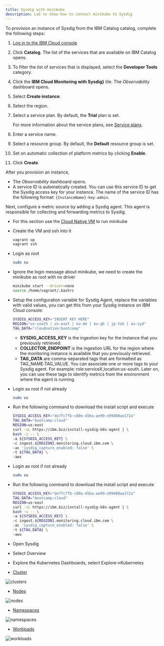 ```yaml
---
title: Sysdig with minikube
description: Lab to show how to connect minikube to Sysdig
---
```


<Accordion>
  <AccordionItem title="Provisioning a Sysdig instance from the catalog">
To provision an instance of Sysdig from the IBM Catalog catalog, complete the following steps:

1. [Log in to the IBM Cloud console](https://cloud.ibm.com/login)

2. Click **Catalog**. The list of the services that are available on IBM Catalog opens.

3. To filter the list of services that is displayed, select the **Developer Tools** category.

4. Click the **IBM Cloud Monitoring with Sysdig}** tile. The *Observability* dashboard opens.

5. Select **Create instance**. 

6. Select the region. 

7. Select a service plan. By default, the **Trial** plan is set.

    For more information about the service plans, see [Service plans](https://cloud.ibm.com/docs/Monitoring-with-Sysdig?topic=Monitoring-with-Sysdig-pricing_plans#pricing_plans).

8. Enter a service name.

9. Select a resource group. By default, the **Default** resource group is set.

10. Set on automatic collection of platform metrics by clicking **Enable**.

11. Click **Create**.

After you provision an instance, 

* The *Observability* dashboard opens. 
* A service ID is automatically created. You can use this service ID to get the Sysdig access key for your instance. The name of the service ID has the following format: `{InstanceName}-key-admin`.

Next, configure a metric source by adding a Sysdig agent. This agent is responsible for collecting and forwarding metrics to Sysdig. 
  </AccordionItem>
</Accordion>

<Accordion>
  <AccordionItem title="Create minikube cluster">

- For this section use the [Cloud Native VM](/prerequisites/#cloud-native-vm) to run minikube
- Create the VM and ssh into it
    ```bash
    vagrant up
    vagrant ssh
    ```
- Login as root
    ```bash
    sudo su
    ```
- Ignore the login message about minikube, we need to create the minikube as root with no driver
    ```bash
    minikube start --driver=none
    source /home/vagrant/.bashrc
    ```
- Setup the configuration variable for Sysdig Agent, replace the variables with valid values, you can get this from your Sysdig instance on IBM Cloud console:
    ```bash
    SYSDIG_ACCESS_KEY="INSERT KEY HERE"
    REGION="us-south | us-east | eu-de | eu-gb | jp-tok | au-syd"
    TAG_DATA="cloudnative:bootcamp"
    ```
    - **SYSDIG_ACCESS_KEY** is the ingestion key for the instance that you previously retrieved.
    - **COLLECTOR_ENDPOINT** is the ingestion URL for the region where the monitoring instance is available that you previously retrieved.
    - **TAG_DATA** are comma-separated tags that are formatted as TAG_NAME:TAG_VALUE. You can associate one or more tags to your Sysdig agent. For example: role:serviceX,location:us-south. Later on, you can use these tags to identify metrics from the environment where the agent is running.

- Login as root if not already
    ```bash
    sudo su
    ```
- Run the following command to download the install script and execute
    ```bash
    SYSDIG_ACCESS_KEY="de7fc7fb-c80e-45ba-ae99-e99408ae172a"
    TAG_DATA="bootcamp:cloud"
    REGION=us-east
    curl -sL https://ibm.biz/install-sysdig-k8s-agent | \
    bash -s -- \
    -a ${SYSDIG_ACCESS_KEY} \
    -c ingest.${REGION}.monitoring.cloud.ibm.com \
    -ac 'sysdig_capture_enabled: false' \
    -t ${TAG_DATA} \
    -aws
    ```

</AccordionItem>
</Accordion>

<Accordion>
  <AccordionItem title="Install Sysdig agent">

- Login as root if not already
    ```bash
    sudo su
    ```
- Run the following command to download the install script and execute
    ```bash
    SYSDIG_ACCESS_KEY="de7fc7fb-c80e-45ba-ae99-e99408ae172a"
    TAG_DATA="bootcamp:cloud"
    REGION=us-east
    curl -sL https://ibm.biz/install-sysdig-k8s-agent | \
    bash -s -- \
    -a ${SYSDIG_ACCESS_KEY} \
    -c ingest.${REGION}.monitoring.cloud.ibm.com \
    -ac 'sysdig_capture_enabled: false' \
    -t ${TAG_DATA} \
    -aws
    ```

</AccordionItem>
</Accordion>

<Accordion>
  <AccordionItem title="Access the Dashboards">

- Open Sysdig 
- Select Overview
- Explore the Kubernetes Dashboards, select Explore->Kubernetes

- [Cluster](https://docs.sysdig.com/en/clusters-data.html)

![clusters](./images/overview-clusters.png)

- [Nodes](https://docs.sysdig.com/en/nodes-data.html)

![nodes](./images/overview-nodes.png)

- [Namespaces](https://docs.sysdig.com/en/namespaces-data.html)

![namespaces](./images/overview-namespaces.png)

- [Workloads](https://docs.sysdig.com/en/workloads-data.html)

![workloads](./images/overview-workloads.png)



  </AccordionItem>
</Accordion>
